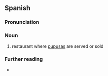 ==Spanish==

===Pronunciation===
{{es-IPA}}

===Noun===
{{es-noun|f}}

# {{lb|es|El Salvador}} restaurant where [[pupusa]]s are served or sold

===Further reading===
* {{R:es:DRAE}}

{{C|es|Restaurants}}